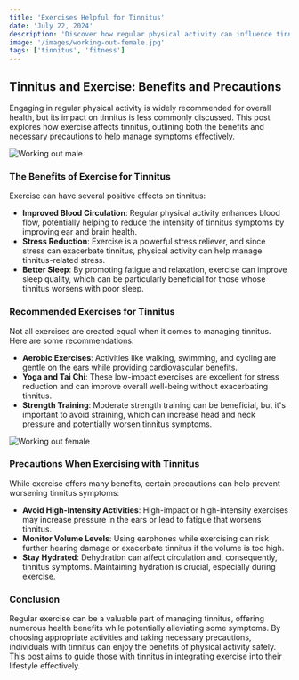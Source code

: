 ```yaml
---
title: 'Exercises Helpful for Tinnitus'
date: 'July 22, 2024'
description: 'Discover how regular physical activity can influence tinnitus symptoms.'
image: '/images/working-out-female.jpg'
tags: ['tinnitus', 'fitness']
---
```


## Tinnitus and Exercise: Benefits and Precautions

Engaging in regular physical activity is widely recommended for overall health, but its impact on tinnitus is less commonly discussed. This post explores how exercise affects tinnitus, outlining both the benefits and necessary precautions to help manage symptoms effectively.

<Image src="/images/working-out-male.jpg" alt="Working out male" />

### The Benefits of Exercise for Tinnitus

Exercise can have several positive effects on tinnitus:

- **Improved Blood Circulation**: Regular physical activity enhances blood flow, potentially helping to reduce the intensity of tinnitus symptoms by improving ear and brain health.
- **Stress Reduction**: Exercise is a powerful stress reliever, and since stress can exacerbate tinnitus, physical activity can help manage tinnitus-related stress.
- **Better Sleep**: By promoting fatigue and relaxation, exercise can improve sleep quality, which can be particularly beneficial for those whose tinnitus worsens with poor sleep.

<AdComponent />

### Recommended Exercises for Tinnitus

Not all exercises are created equal when it comes to managing tinnitus. Here are some recommendations:

- **Aerobic Exercises**: Activities like walking, swimming, and cycling are gentle on the ears while providing cardiovascular benefits.
- **Yoga and Tai Chi**: These low-impact exercises are excellent for stress reduction and can improve overall well-being without exacerbating tinnitus.
- **Strength Training**: Moderate strength training can be beneficial, but it's important to avoid straining, which can increase head and neck pressure and potentially worsen tinnitus symptoms.

<Image src="/images/working-out-female.jpg" alt="Working out female" />

### Precautions When Exercising with Tinnitus

While exercise offers many benefits, certain precautions can help prevent worsening tinnitus symptoms:

- **Avoid High-Intensity Activities**: High-impact or high-intensity exercises may increase pressure in the ears or lead to fatigue that worsens tinnitus.
- **Monitor Volume Levels**: Using earphones while exercising can risk further hearing damage or exacerbate tinnitus if the volume is too high.
- **Stay Hydrated**: Dehydration can affect circulation and, consequently, tinnitus symptoms. Maintaining hydration is crucial, especially during exercise.

<AdComponent />

### Conclusion

Regular exercise can be a valuable part of managing tinnitus, offering numerous health benefits while potentially alleviating some symptoms. By choosing appropriate activities and taking necessary precautions, individuals with tinnitus can enjoy the benefits of physical activity safely. This post aims to guide those with tinnitus in integrating exercise into their lifestyle effectively.
